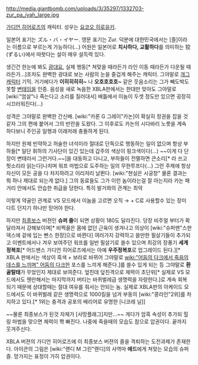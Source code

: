 http://media.giantbomb.com/uploads/3/35297/1332703-zur_pa_iyah_large.jpg

[[가디언 히어로즈]]의 캐릭터. 성우는 [[요코오 히로유키]].

일본어 표기는 ズル・バ・イヤー. 영문 표기는 Zur.
덕분에 대한민국에서는 [즐]이라는 이름으로 부르는게 가능하다(...)
어원은 일본어로 '''치사하다, 교활하다'''를 의미하는 狡(ずるい)에서 따왓다는 설이 매우 설득력 있다.

생긴건 한눈에 봐도 [[광대]]요, 실제 행동[* 쳐맞을 때라든가 라인 이동 때라든가 다운될 때라든가...]조차도 완벽한 광대로 보는 사람의 눈을 즐겁게 해주는 캐릭터. 그야말로 [[개그 캐릭터]] 기믹.
거기에다가 '''이히히히히~''' 나 '''오호호호호~''' 같은 웃음소리는 그가 빼도박도 못할 [[변태]]임을 인증.
음성을 새로 녹음한 XBLA판에서는 한대만 맞아도 그야말로 [wiki:"엄살"나 죽는다고 소리를 질러대서] 배틀에서 이놈이 두셋 정도만 있으면 굉장히 시끄러워진다(...)

성격은 그야말로 완벽한 간신배. [wiki:"카론 G 그레이"카논]이 확실히 정권을 잡을 것 같자 그의 편에 붙어서 그의 반란을 도왔다. 그 이후로도 카논의 시다바리 노릇을 계속 하다보니 주인공 일행과 이래저래 충돌하게 된다.

하지만 원체 빈약하고 허술한 녀석이라 절대로 단독으로 행동하는 일이 없으며 항상 부하들[* 일단 휘하의 기사단이 있긴 있는데 갑주의 색상이 핑크색이다(...) ~~이게 다 단장이 변태라서 그런거다.~~]을 대동하고 다니고, 부하들이 전멸하면 큰소리[* 라 쓰고 헛소리라 읽는다]나치며 워프 마법으로 도주하는 일의 무한루프다(...)
그런 주제에 항상 자신이 모든 공을 다 차지하려고 이리저리 날뛴다. [wiki:"현실은 시궁창" 물론 결과는 뭐 하나 제대로 되는게 없다.]
그의 동료들도 그가 이런 놈이라는걸 잘 아는지라 카논 패거리 안에서도 안습한 취급을 당한다. 특히 발거와의 관계는 최악

이렇게 약골인 관계로 VS 모드에서 이놈을 고르면 오직 → + C로 사용할수 있는 장미 다트 던지기 하나만 믿어야 한다.


하지만 [[최종보스]] 버젼인 '''슈퍼 즐'''이 되면 상황이 180도 달라진다.
당장 비주얼 부터가 확달라져서 강해보이며[* 비쩍꼴은 몸에 없던 근육이 생겨나고 의상이 [wiki:"슈퍼맨"스판덱스에 겉에 입는 빤스 한장]으로 바뀐다] 여러가지 강력하고 쓸만한 필살기들이 추가되고 이벤트에서나 겨우 보여주던 워프를 일반 필살기로 쓸수 있으며 최강의 장풍기 '''세계정복포'''[* 어드밴스 가디언 히어로즈에서는 아예 '''우주정복포'''로 업그레이드 된다.][* XBLA 판에서는 색상이 흑색 + 보라로 바뀌어 그야말로 [[wiki:"어둠의 다크에서 죽음의 데스를 느끼며" 어둠의 다크]]한 포스를 느끼게 해준다.]를 쓸수 있게 되는 등 그야말로 '''환골탈태'''가 무었인지 제대로 보여준다.
엎친데 덮친격으로 체력이 초단위[* 실제로 VS 모드에서도 웬만해서는 마지막까지 버티는 바퀴벌레급 생명력을 자랑한다.]로 계속 회복되기 때문에 상대할때는 절대 여유를 줘서는 안되는 놈.
실제로 XBLA판의 아케이드 모드에서도 이 바퀴벌레 같은 생명력으로 1000킬을 넘겨 부동의 [wiki:"콩라인"2위]를 차지하고 있다.[* 1위는 충격과 공포의 배리어로 유명한 [니코레 닐]]


~~물론 최종보스가 된것 자체가 [사망플래그]지만...~~
게다가 암흑 속성이 추가되 힐링 마법을 맞으면 체력이 쫙 빠진다.
나중에 죽을때의 모습도 참으로 압권이다. 끝까지 웃겨주신다.

XBLA 버젼의 가디언 히어로즈에 이 최종보스 버젼의 즐을 격퇴하는 도전과제가 존재한다.
아이콘의 그림은 [wiki:"랜디 M 그린"랜디]의 사역마 '''에드'''에게 쳐맞는 모습의 슈퍼즐. 망가지는 표정이 가히 압권이다.
